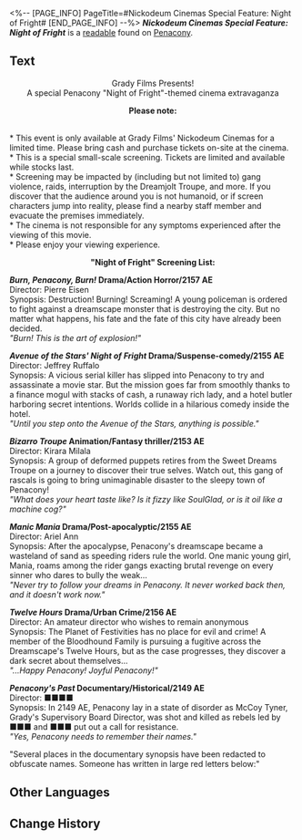 <%-- [PAGE_INFO]
PageTitle=#Nickodeum Cinemas Special Feature: Night of Fright#
[END_PAGE_INFO] --%>
{{Readable Infobox
|id           = 294
|partIds      = 190549
|title        = ''Nickodeum Cinemas Special Feature: Night of Fright''
|image        = Item Penacony Readable 2.png
|world        = Penacony
|parts        = 1
|author       = <!--to be added-->
|description  = A flyer for Nickodeum Cinemas' "Night of Fright Special Screening" with relevant information and the screening list printed on it.
|part1        = ''Nickodeum Cinemas Special Feature: Night of Fright''
|source1      = {{cx|Source missing}}
|characters   = 
|factions     = Penacony
}}
'''''Nickodeum Cinemas Special Feature: Night of Fright''''' is a [[readable]] found on [[Penacony]].
<!--
==Location==
{{Map Embed|<map name>|<marker id>}}
-->
==Text==
<div align="center">Grady Films Presents!<br />
A special Penacony "Night of Fright"-themed cinema extravaganza

'''Please note:'''</div><br />* This event is only available at Grady Films' Nickodeum Cinemas for a limited time. Please bring cash and purchase tickets on-site at the cinema.<br />
* This is a special small-scale screening. Tickets are limited and available while stocks last.<br />
* Screening may be impacted by (including but not limited to) gang violence, raids, interruption by the Dreamjolt Troupe, and more. If you discover that the audience around you is not humanoid, or if screen characters jump into reality, please find a nearby staff member and evacuate the premises immediately.<br />
* The cinema is not responsible for any symptoms experienced after the viewing of this movie.<br />
* Please enjoy your viewing experience.

<div align="center">'''"Night of Fright" Screening List:'''</div>

'''''Burn, Penacony, Burn!'' Drama/Action Horror/2157 AE'''<br />
Director: Pierre Eisen<br />
Synopsis: Destruction! Burning! Screaming! A young policeman is ordered to fight against a dreamscape monster that is destroying the city. But no matter what happens, his fate and the fate of this city have already been decided.<br />
''"Burn! This is the art of explosion!"''

'''''Avenue of the Stars' Night of Fright'' Drama/Suspense-comedy/2155 AE'''<br />
Director: Jeffrey Ruffalo<br />
Synopsis: A vicious serial killer has slipped into Penacony to try and assassinate a movie star. But the mission goes far from smoothly thanks to a finance mogul with stacks of cash, a runaway rich lady, and a hotel butler harboring secret intentions. Worlds collide in a hilarious comedy inside the hotel.<br />
''"Until you step onto the Avenue of the Stars, anything is possible."''

'''''Bizarro Troupe'' Animation/Fantasy thriller/2153 AE'''<br />
Director: Kirara Milala<br />
Synopsis: A group of deformed puppets retires from the Sweet Dreams Troupe on a journey to discover their true selves. Watch out, this gang of rascals is going to bring unimaginable disaster to the sleepy town of Penacony!<br />
''"What does your heart taste like? Is it fizzy like SoulGlad, or is it oil like a machine cog?"''

'''''Manic Mania'' Drama/Post-apocalyptic/2155 AE'''<br />
Director: Ariel Ann<br />
Synopsis: After the apocalypse, Penacony's dreamscape became a wasteland of sand as speeding riders rule the world. One manic young girl, Mania, roams among the rider gangs exacting brutal revenge on every sinner who dares to bully the weak...<br />
''"Never try to follow your dreams in Penacony. It never worked back then, and it doesn't work now."''

'''''Twelve Hours'' Drama/Urban Crime/2156 AE'''<br />
Director: An amateur director who wishes to remain anonymous<br />
Synopsis: The Planet of Festivities has no place for evil and crime! A member of the Bloodhound Family is pursuing a fugitive across the Dreamscape's Twelve Hours, but as the case progresses, they discover a dark secret about themselves...<br />
''"...Happy Penacony! Joyful Penacony!"''

'''''Penacony's Past'' Documentary/Historical/2149 AE'''<br />
Director: ■■■■<br />
Synopsis: In 2149 AE, Penacony lay in a state of disorder as McCoy Tyner, Grady's Supervisory Board Director, was shot and killed as rebels led by ■■■ and ■■■ put out a call for resistance.<br />
''"Yes, Penacony needs to remember their names."''

"Several places in the documentary synopsis have been redacted to obfuscate names. Someone has written in large red letters below:"<br />
{{Color|fire|nobold=1|'''&mdash; This movie has been removed from the screening selection.'''}}

<!--
==Trivia==
* 
-->
==Other Languages==
{{Other Languages
|en   = ''Nickodeum Cinemas Special Feature: Night of Fright''
|zhs  = 《镍币影院特别放映：惊魂之夜》
|zht  = 《鎳幣影院特別放映：驚魂之夜》
|ja   = 『ニッケルシアター特別上映：スリルナイト』
|ko   = ≪니켈 영화관 특별 상영: 아찔한 밤≫
|es   = «Reportaje especial de Cinemas Nickodeum: Noche de terror»
|fr   = ''Projection spéciale des Cinémas Nickodéum : Nuit de l'épouvante''
|ru   = Особое событие в сети кинотеатров «Никелус»: Ночь страха
|th   = "โรงภาพยนตร์ Nickodeum รอบพิเศษ: ค่ำคืนขนหัวลุก"
|vi   = "Suất Chiếu Đặc Biệt Của Rạp Nickodeum: Đêm Kinh Hoàng"
|de   = „Filmspecial im Kino Nickodeum: Nacht der Angst“
|id   = "Pemutaran Film Spesial Bioskop Nickodeum: Malam Menakutkan"
|pt   = "Apresentação Especial do Nickodeum Cinemas: Noite Aterrorizante"
}}

==Change History==
{{Change History|2.0}}